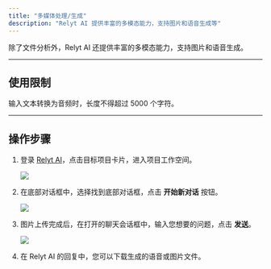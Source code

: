 ```yaml
---
title: "多媒体处理/生成"
description: "Relyt AI 提供丰富的多模态能力，支持图片和语音生成等"
---
```


除了文件分析外，Relyt AI 还提供丰富的多模态能力，支持图片和语音生成。

---

## 使用限制

输入文本转换为音频时，长度不得超过 5000 个字符。

---

## 操作步骤

1. 登录 [Relyt AI](https://app.ai.relyt.cn)，点击目标项目卡片，进入项目工作空间。

    <Frame>
     <img src="/user/img/enter-project.png" style={{ borderRadius: '0.5rem' }} />
    </Frame>

2. 在底部对话框中，选择找到底部对话框，点击 **开始新对话** 按钮。

    <Frame>
     <img src="/user/img/new-chat.png" style={{ borderRadius: '0.5rem' }} />
    </Frame>


2. 图片上传完成后，在打开的聊天会话框中，输入您想要的问题，点击 **发送**。

    <Frame>
     <img src="/user/img/text-to-image.png" style={{ borderRadius: '0.5rem' }} />
    </Frame>
    

3. 在 Relyt AI 的回复中，您可以下载生成的语音或图片文件。
